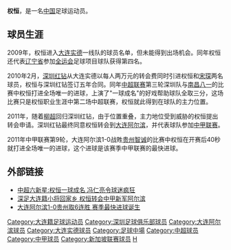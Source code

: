 {{noteta|G1=足球}}{{Football player infobox
| playername = 权恒
| image    = 
| fullname = 权恒
| englishfullname =
| nickname =
| dateofbirth ={{birth date and age|1989|9|30}}
| height={{height|m=1.78}}
| countryofbirth = {{CHN}}
| cityofbirth = [[辽宁|辽宁]][[大连|大连]]
| currentclub = 
| position = [[中场_(足球)|中场]]
| clubnumber= 
| youthyears = 2003-2007年
| youthclubs = [[大连实德|大连实德]]
| years = 2008年<br/>2009年<br/>2010年<br/>2011-2014年<br/>2015-
| clubs = [[大连实德四五队|大连四五]]<br/>[[大连实德|大连实德]]<br/>[[深圳红钻|深圳红钻]]<br/>[[大连阿尔滨|大连阿尔滨]]<br/>[[大連超越足球俱樂部|大连超越]]
| caps(goals)= 25 (2)<br/>0 (0)<br/>25 (2)<br/>16 (4)<br/>46 (10)
| pcupdate = 2017年10月31日
| ntupdate = 
}}

'''权恒'''{{BD|1989年|9月30日|||Q}}，是一名[[中国|中国]]足球运动员。

==球员生涯==
2009年，权恒进入[[大连实德|大连实德]]一线队的球员名单，但未能得到出场机会。同年权恒还代表[[辽宁省|辽宁省]]参加[[全运会|全运会]]足球项目球队获得第四名。

2010年2月，[[深圳红钻|深圳红钻]]从大连实德以每人两万元的转会费同时引进权恒和[[宋琛|宋琛]]两名球员，权恒与深圳红钻签订五年合同。同年[[中超联赛|中超联赛]]第三轮深圳队与[[南昌八一|南昌八一]]的比赛中权恒打进全场唯一的进球，上演了"一球成名"的好戏帮助球队全取三分，这场比赛只是权恒职业生涯中第二场中超联赛，权恒就此得到在球队的主力位置。

2011年，随着[[柳超|柳超]]回归深圳红钻，由于位置重叠，主力地位受到威胁的权恒提出转会申请。深圳红钻最终同意权恒转会到[[大连阿尔滨|大连阿尔滨]]，并代表球队参加[[中甲联赛|中甲联赛]]。

2011年中甲联赛第9轮，大连阿尔滨1-0战貹[[贵州智诚|贵州智诚]]的比赛中权恒在开赛后40秒就打进全场唯一的进球，这个进球是该赛季中甲联赛的最快进球。

==外部链接==
* [https://web.archive.org/web/20100415194136/http://sports.21cn.com/national/jiaa/bszb/2010/04/13/7462458.shtml 中超六新星:权恒一球成名 冯仁亮令球迷疯狂]
* [http://sports.sohu.com/20110318/n279879705.shtml 深足大连籍小将回家乡 权恒转会中甲新军阿尔滨] {{Wayback|url=http://sports.sohu.com/20110318/n279879705.shtml |date=20160304062402 }}
* [http://sports.qq.com/a/20110514/000512.htm 大连阿尔滨1-0贵州取6连胜 赛季最快进球诞生]

{{2009年大连实德名单}}
{{2010年中超分类名单深圳}}
{{2011年中甲分类名单大连阿尔滨}}
{{2012年中超分类名单大连阿尔滨}}
{{2013年中超分类名单大连阿尔滨}}
{{2014年中超分类名单大连}}
{{2015年中乙分类名单大连超越}}
{{2016年中甲分类名单大连超越}}
{{2017年中甲分类名单大连超越}}
{{2018年中甲分类名单大连超越}}

{{DEFAULTSORT:QUAN Heng}}
[[Category:大连籍足球运动员|Category:大连籍足球运动员]]
[[Category:深圳足球俱乐部球员|Category:深圳足球俱乐部球员]]
[[Category:大连阿尔滨球员|Category:大连阿尔滨球员]]
[[Category:大连实德球员|Category:大连实德球员]]
[[Category:足球中場|Category:足球中場]]
[[Category:中超球员|Category:中超球员]]
[[Category:中甲球员|Category:中甲球员]]
[[Category:新加坡联赛球员|Category:新加坡联赛球员]]
[[Category:权姓|H]]